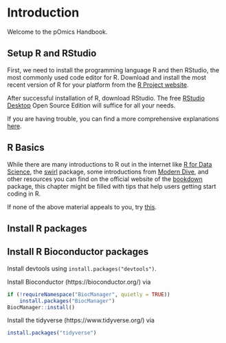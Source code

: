 # Introduction

Welcome to the pOmics Handbook. 



## Setup R and RStudio

First, we need to install the programming language R and then RStudio, the most commonly used code editor for R. Download and install the most recent version of R for your platform from the [R Project website](https://www.r-project.org/). 

After successful installation of R, download RStudio. The free [RStudio Desktop](https://www.rstudio.com/products/rstudio/) Open Source Edition will suffice for all your needs.

If you are having trouble, you can find a more comprehensive explanations [here](https://moderndive.netlify.app/1-getting-started.html).


## R Basics

While there are many introductions to R out in the internet like [R for Data Science](https://r4ds.had.co.nz/introduction.html), the [swirl](https://swirlstats.com/) package, some introductions from [Modern Dive](https://moderndive.netlify.app/index.html), and other resources you can find on the official website of the [bookdown](https://bookdown.org/) package, this chapter might be filled with tips that help users getting start coding in R.

If none of the above material appeals to you, try [this](https://letmegooglethat.com/?q=introduction+to+r).


## Install R packages







## Install R Bioconductor  packages

Install devtools using `install.packages("devtools")`.

Install Bioconductor (https://bioconductor.org/) via 
```r
if (!requireNamespace("BiocManager", quietly = TRUE))
    install.packages("BiocManager")
BiocManager::install()
```



Install the tidyverse (https://www.tidyverse.org/) via
```r
install.packages("tidyverse")
```
